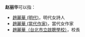 
'''赵丽华'''可以指：
* [[趙麗華_(明代)|趙麗華 (明代)]]，明代女詩人
* [[趙麗華_(當代作家)|趙麗華 (當代作家)]]，當代女作家
*[[趙麗華（台北市立啟聰學校）|趙麗華（台北市立啟聰學校）]]，校長
{{disambig}}